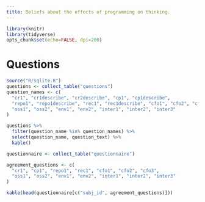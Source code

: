```yaml
---
title: Beliefs about the effects of programming on thinking.
---
```

```r
library(knitr)
library(tidyverse)
opts_chunk$set(echo=FALSE, dpi=200)
```

# Questions

```r
source("R/sqlite.R")
questions <- collect_table("questions")
question_names <- c(
  "cr1", "cr1describe", "cr2describe", "cp1", "cp1describe",
  "repo1", "repo1describe", "rec1", "rec1describe", "cfo1", "cfo2", "cfo3",
  "oss1", "oss2", "env1", "env2", "inter1", "inter2", "inter3"
)

questions %>%
  filter(question_name %in% question_names) %>%
  select(question_name, question_text) %>%
  kable()
```

```r
questionnaire <- collect_table("questionnaire")

agreement_questions <- c(
  "cr1", "cp1", "repo1", "rec1", "cfo1", "cfo2", "cfo3",
  "oss1", "oss2", "env1", "env2", "inter1", "inter2", "inter3"
)

kable(head(questionnaire[c("subj_id", agreement_questions)]))
```